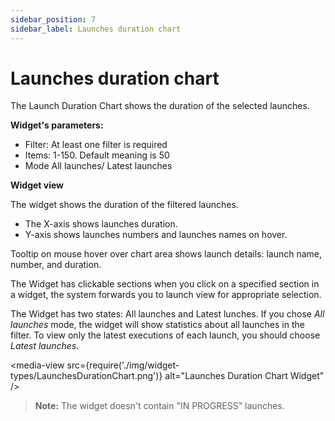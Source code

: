 ```yaml
---
sidebar_position: 7
sidebar_label: Launches duration chart
---
```


#  Launches duration chart

The Launch Duration Chart shows the duration of the selected launches.

**Widget's parameters:**

- Filter: At least one filter is required
- Items: 1-150. Default meaning is 50
- Mode All launches/ Latest launches

**Widget view**

The widget shows the duration of the filtered launches.

- The X-axis shows launches duration.
- Y-axis shows launches numbers and launches names on hover.

Tooltip on mouse hover over chart area shows launch details: launch name, number, and duration.

The Widget has clickable sections when you click on a specified section in a widget, the system forwards you to launch view for appropriate selection.

The Widget has two states: All launches and Latest lunches. If you chose *All launches* mode, the widget will show statistics about all launches in the filter. To view only the latest executions of each launch, you should choose *Latest launches*.

<media-view src={require('./img/widget-types/LaunchesDurationChart.png')} alt="Launches Duration Chart Widget" />

>**Note:**
The widget doesn't contain "IN PROGRESS" launches.